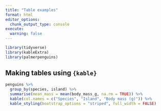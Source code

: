 ```yaml
---
title: "Table examples"
format: html
editor_options: 
  chunk_output_type: console
execute: 
  warning: false
---
```


```r
library(tidyverse)
library(kableExtra)
library(palmerpenguins)
```

## Making tables using `{kable}`
```r
penguins %>% 
  group_by(species, island) %>% 
  summarise(mean_mass = mean(body_mass_g, na.rm = TRUE)) %>% 
  kable(col.names = c("Species", "Island", "Body mass (g)")) %>% 
  kable_styling(bootstrap_options = "striped", full_width = FALSE)
```

